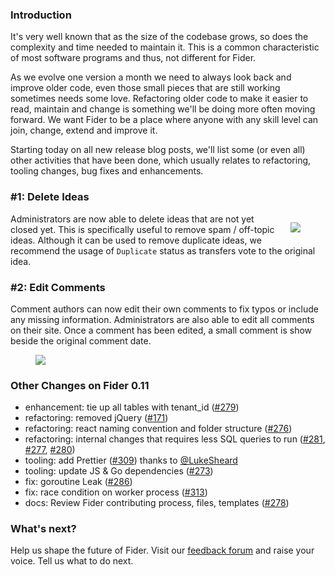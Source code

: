 ### Introduction

It's very well known that as the size of the codebase grows, so does the complexity and time needed to maintain it. This is a common characteristic of most software programs and thus, not different for Fider.

As we evolve one version a month we need to always look back and improve older code, even those small pieces that are still working sometimes needs some love. Refactoring older code to make it easier to read, maintain and change is something we'll be doing more often moving forward. We want Fider to be a place where anyone with any skill level can join, change, extend and improve it.

Starting today on all new release blog posts, we'll list some (or even all) other activities that have been done, which usually relates to refactoring, tooling changes, bug fixes and enhancements.

### #1: Delete Ideas

<figure style="float:right;margin-left:20px;">
  <img src="/images/blog/delete-idea-button.png" />
</figure>

Administrators are now able to delete ideas that are not yet closed yet. This is specifically useful to remove spam / off-topic ideas. Although it can be used to remove duplicate ideas, we recommend the usage of `Duplicate` status as transfers vote to the original idea.

<div style="clear:both;" />

### #2: Edit Comments

Comment authors can now edit their own comments to fix typos or include any missing information. Administrators are also able to edit all comments on their site. Once a comment has been edited, a small comment is show beside the original comment date.

<figure>
  <img src="/images/blog/edit-comments.png" />
</figure>

### Other Changes on Fider 0.11

- enhancement: tie up all tables with tenant_id ([#279](https://github.com/getfider/fider/issues/279))
- refactoring: removed jQuery ([#171](https://github.com/getfider/fider/issues/171))
- refactoring: react naming convention and folder structure ([#276](https://github.com/getfider/fider/issues/276))
- refactoring: internal changes that requires less SQL queries to run ([#281](https://github.com/getfider/fider/issues/281), [#277](https://github.com/getfider/fider/issues/277), [#280](https://github.com/getfider/fider/issues/280))
- tooling: add Prettier ([#309](https://github.com/getfider/fider/issues/309)) thanks to [@LukeSheard](https://github.com/LukeSheard)
- tooling: update JS & Go dependencies ([#273](https://github.com/getfider/fider/issues/273))
- fix: goroutine Leak ([#286](https://github.com/getfider/fider/issues/286))
- fix: race condition on worker process ([#313](https://github.com/getfider/fider/issues/313))
- docs: Review Fider contributing process, files, templates ([#278](https://github.com/getfider/fider/issues/278))

### What's next?

Help us shape the future of Fider. Visit our [feedback forum](https://feedback.fider.io/) and raise your voice. Tell us what to do next.
